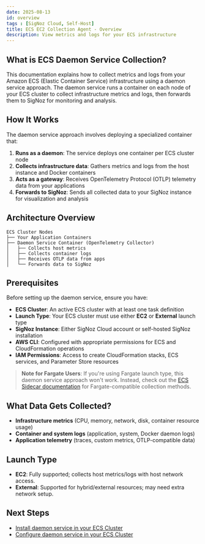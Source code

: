 ```yaml
---
date: 2025-08-13
id: overview
tags : [SigNoz Cloud, Self-Host]
title: ECS EC2 Collection Agent - Overview
description: View metrics and logs for your ECS infrastructure
---
```


## What is ECS Daemon Service Collection?

This documentation explains how to collect metrics and logs from your Amazon ECS (Elastic Container Service) infrastructure using a daemon service approach. The daemon service runs a container on each node of your ECS cluster to collect infrastructure metrics and logs, then forwards them to SigNoz for monitoring and analysis.

## How It Works

The daemon service approach involves deploying a specialized container that:

1. **Runs as a daemon**: The service deploys one container per ECS cluster node
2. **Collects infrastructure data**: Gathers metrics and logs from the host instance and Docker containers
3. **Acts as a gateway**: Receives OpenTelemetry Protocol (OTLP) telemetry data from your applications
4. **Forwards to SigNoz**: Sends all collected data to your SigNoz instance for visualization and analysis

## Architecture Overview

```
ECS Cluster Nodes
├── Your Application Containers
├── Daemon Service Container (OpenTelemetry Collector)
│   ├── Collects host metrics
│   ├── Collects container logs  
│   ├── Receives OTLP data from apps
│   └── Forwards data to SigNoz
```

## Prerequisites

Before setting up the daemon service, ensure you have:

- **ECS Cluster**: An active ECS cluster with at least one task definition
- **Launch Type**: Your ECS cluster must use either **EC2** or **External** launch type
- **SigNoz Instance**: Either SigNoz Cloud account or self-hosted SigNoz installation
- **AWS CLI**: Configured with appropriate permissions for ECS and CloudFormation operations
- **IAM Permissions**: Access to create CloudFormation stacks, ECS services, and Parameter Store resources

> **Note for Fargate Users**: If you're using Fargate launch type, this daemon service approach won't work. Instead, check out the [ECS Sidecar documentation](https://signoz.io/docs/collection-agents/ecs/sidecar/overview) for Fargate-compatible collection methods.

## What Data Gets Collected?

- **Infrastructure metrics** (CPU, memory, network, disk, container resource usage)
- **Container and system logs** (application, system, Docker daemon logs)
- **Application telemetry** (traces, custom metrics, OTLP-compatible data)


## Launch Type

- **EC2**: Fully supported; collects host metrics/logs with host network access.
- **External**: Supported for hybrid/external resources; may need extra network setup.

## Next Steps

- [Install daemon service in your ECS Cluster](/docs/collection-agents/ecs/ec2/install/)
- [Configure daemon service in your ECS Cluster](/docs/collection-agents/ecs/ec2/configure/)